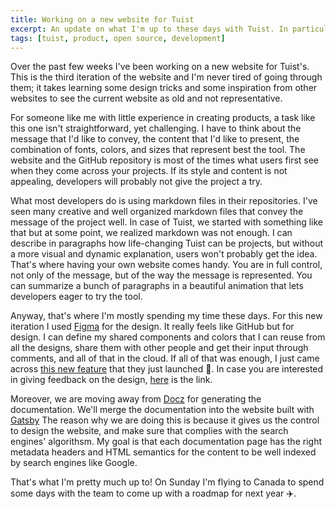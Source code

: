 ```yaml
---
title: Working on a new website for Tuist
excerpt: An update on what I'm up to these days with Tuist. In particular, I talk about the new website that I'm designing and implementing for the project.
tags: [tuist, product, open source, development]
---
```


Over the past few weeks I've been working on a new website for Tuist's.
This is the third iteration of the website and I'm never tired of going through them;
it takes learning some design tricks and some inspiration from other websites to see the current website as old and not representative.

For someone like me with little experience in creating products,
a task like this one isn't straightforward, yet challenging.
I have to think about the message that I'd like to convey,
the content that I'd like to present,
the combination of fonts, colors, and sizes that represent best the tool.
The website and the GitHub repository is most of the times what users first see when they come across your projects.
If its style and content is not appealing,
developers will probably not give the project a try.

What most developers do is using markdown files in their repositories.
I've seen many creative and well organized markdown files that convey the message of the project well.
In case of Tuist,
we started with something like that but at some point,
we realized markdown was not enough.
I can describe in paragraphs how life-changing Tuist can be projects,
but without a more visual and dynamic explanation,
users won't probably get the idea.
That's where having your own website comes handy.
You are in full control,
not only of the message,
but of the way the message is represented.
You can summarize a bunch of paragraphs in a beautiful animation that lets developers eager to try the tool.

Anyway,
that's where I'm mostly spending my time these days.
For this new iteration I used [Figma](https://figma.com) for the design.
It really feels like GitHub but for design.
I can define my shared components and colors that I can reuse from all the designs,
share them with other people and get their input through comments,
and all of that in the cloud.
If all of that was enough,
I just came across [this new feature](https://www.figma.com/blog/announcing-auto-layout/) that they just launched 🤯.
In case you are interested in giving feedback on the design, [here](https://www.figma.com/file/NjaC1IooavnI82mxRY6T6C/Website-2.0?node-id=1%3A4) is the link.

Moreover,
we are moving away from [Docz](https://www.docz.site/) for generating the documentation.
We'll merge the documentation into the website built with [Gatsby](https://www.gatsbyjs.org/)
The reason why we are doing this is because it gives us the control to design the website,
and make sure that complies with the search engines' algorithsm.
My goal is that each documentation page has the right metadata headers and HTML semantics for the content to be well indexed by search engines like Google.

That's what I'm pretty much up to! On Sunday I'm flying to Canada to spend some days with the team to come up with a roadmap for next year ✈️.
